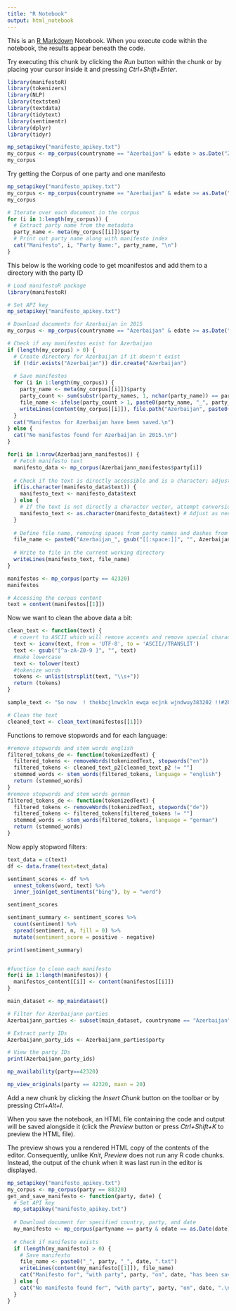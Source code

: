 ```yaml
---
title: "R Notebook"
output: html_notebook
---
```


This is an [R Markdown](http://rmarkdown.rstudio.com) Notebook. When you execute code within the notebook, the results appear beneath the code.

Try executing this chunk by clicking the *Run* button within the chunk or by placing your cursor inside it and pressing *Ctrl+Shift+Enter*.

```r
library(manifestoR)
library(tokenizers)
library(NLP)
library(textstem)
library(textdata)
library(tidytext)
library(sentimentr)
library(dplyr)
library(tidyr)
```

```r
mp_setapikey("manifesto_apikey.txt")
my_corpus <- mp_corpus(countryname == "Azerbaijan" & edate > as.Date("2015-01-01"))
my_corpus
```

Try getting the Corpus of one party and one manifesto
```r
mp_setapikey("manifesto_apikey.txt")
my_corpus <- mp_corpus(countryname == "Azerbaijan" & edate >= as.Date("2015-01-01") & edate < as.Date("2016-01-01"))
my_corpus
```
```r
# Iterate over each document in the corpus
for (i in 1:length(my_corpus)) {
  # Extract party name from the metadata
  party_name <- meta(my_corpus[[i]])$party
  # Print out party name along with manifesto index
  cat("Manifesto", i, "Party Name:", party_name, "\n")
}


```




This below is the working code to get moanifestos and add them to a directory with the party ID

```r
# Load manifestoR package
library(manifestoR)

# Set API key
mp_setapikey("manifesto_apikey.txt")  

# Download documents for Azerbaijan in 2015
my_corpus <- mp_corpus(countryname == "Azerbaijan" & edate >= as.Date("2015-01-01") & edate < as.Date("2016-01-01"))

# Check if any manifestos exist for Azerbaijan
if (length(my_corpus) > 0) {
  # Create directory for Azerbaijan if it doesn't exist
  if (!dir.exists("Azerbaijan")) dir.create("Azerbaijan")
  
  # Save manifestos
  for (i in 1:length(my_corpus)) {
    party_name <- meta(my_corpus[[i]])$party
    party_count <- sum(substr(party_names, 1, nchar(party_name)) == party_name)
    file_name <- ifelse(party_count > 1, paste0(party_name, "_", party_count), party_name)
    writeLines(content(my_corpus[[i]]), file.path("Azerbaijan", paste0(file_name, ".txt")))
  }
  cat("Manifestos for Azerbaijan have been saved.\n")
} else {
  cat("No manifestos found for Azerbaijan in 2015.\n")
}

```






















```r
for(i in 1:nrow(Azerbaijann_manifestos)) {
  # Fetch manifesto text
  manifesto_data <- mp_corpus(Azerbaijann_manifestos$party[i])
  
  # Check if the text is directly accessible and is a character; adjust based on the actual data structure
  if(is.character(manifesto_data$text)) {
    manifesto_text <- manifesto_data$text
  } else {
    # If the text is not directly a character vector, attempt conversion
    manifesto_text <- as.character(manifesto_data$text) # Adjust as necessary
  }
  
  # Define file name, removing spaces from party names and dashes from dates for the filename
  file_name <- paste0("Azerbaijan_", gsub("[[:space:]]", "", Azerbaijann_manifestos$party[i]), "_", gsub("-", "", Azerbaijann_manifestos$edate[i]), ".txt")
  
  # Write to file in the current working directory
  writeLines(manifesto_text, file_name)
}

```

```r
manifestos <- mp_corpus(party == 42320)
manifestos
```


```r
# Accessing the corpus content
text = content(manifestos[[1]])
```

Now we want to clean the above data a bit:

```r
clean_text <- function(text) {
  # covert to ASCII which will remove accents and remove special characters
  text <- iconv(text, from = 'UTF-8', to = 'ASCII//TRANSLIT')
  text <- gsub("[^a-zA-Z0-9 ]", "", text)
  #make lowercase
  text <- tolower(text)
  #tokenize words
  tokens <- unlist(strsplit(text, "\\s+"))
  return (tokens)
}

sample_text <- "So now  ! thekbcjlnwckln ewqa ecjnk wjndwuy383202 !!#2bum"

# Clean the text
cleaned_text <- clean_text(manifestos[[1]])

```

Functions to remove stopwords and for each language:

```r
#remove stopwords and stem words english
filtered_tokens_de <- function(tokenizedText) {
  filtered_tokens <- removeWords(tokenizedText, stopwords("en"))
  filtered_tokens <- cleaned_text_p2[cleaned_text_p2 != ""]
  stemmed_words <- stem_words(filtered_tokens, language = "english")
  return (stemmed_words)
}
#remove stopwords and stem words german
filtered_tokens_de <- function(tokenizedText) {
  filtered_tokens <- removeWords(tokenizedText, stopwords("de"))
  filtered_tokens <- filtered_tokens[filtered_tokens != ""]
  stemmed_words <- stem_words(filtered_tokens, language = "german")
  return (stemmed_words)
}
```

Now apply stopword filters:

```r
text_data = c(text)
df <- data.frame(text=text_data)

sentiment_scores <- df %>%
  unnest_tokens(word, text) %>%
  inner_join(get_sentiments("bing"), by = "word")
```
```r
sentiment_scores
```

```r
sentiment_summary <- sentiment_scores %>%
  count(sentiment) %>%
  spread(sentiment, n, fill = 0) %>%
  mutate(sentiment_score = positive - negative)

print(sentiment_summary)

```

```{}
```

```r
#function to clean each manifesto
for(i in 1:length(manifestos)) {
  manifestos_content[[i]] <- content(manifestos[[i]])
}
```

```r
main_dataset <- mp_maindataset()

# Filter for Azerbaijann parties
Azerbaijann_parties <- subset(main_dataset, countryname == "Azerbaijan")

# Extract party IDs
Azerbaijann_party_ids <- Azerbaijann_parties$party

# View the party IDs
print(Azerbaijann_party_ids)
```

```r
mp_availability(party==42320)

```

```r
mp_view_originals(party == 42320, maxn = 20)
```

Add a new chunk by clicking the *Insert Chunk* button on the toolbar or by pressing *Ctrl+Alt+I*.

When you save the notebook, an HTML file containing the code and output will be saved alongside it (click the *Preview* button or press *Ctrl+Shift+K* to preview the HTML file).

The preview shows you a rendered HTML copy of the contents of the editor. Consequently, unlike *Knit*, *Preview* does not run any R code chunks. Instead, the output of the chunk when it was last run in the editor is displayed.


```r
mp_setapikey("manifesto_apikey.txt")
my_corpus <- mp_corpus(party == 88320)
get_and_save_manifesto <- function(party, date) {
  # Set API key
  mp_setapikey("manifesto_apikey.txt")  
  
  # Download document for specified country, party, and date
  my_manifesto <- mp_corpus(partyname == party & edate == as.Date(date))
  
  # Check if manifesto exists
  if (length(my_manifesto) > 0) {
    # Save manifesto
    file_name <- paste0("_", party, "_", date, ".txt")
    writeLines(content(my_manifesto[[1]]), file_name)
    cat("Manifesto for", "with party", party, "on", date, "has been saved.\n")
  } else {
    cat("No manifesto found for", "with party", party, "on", date, ".\n")
  }
}
```

